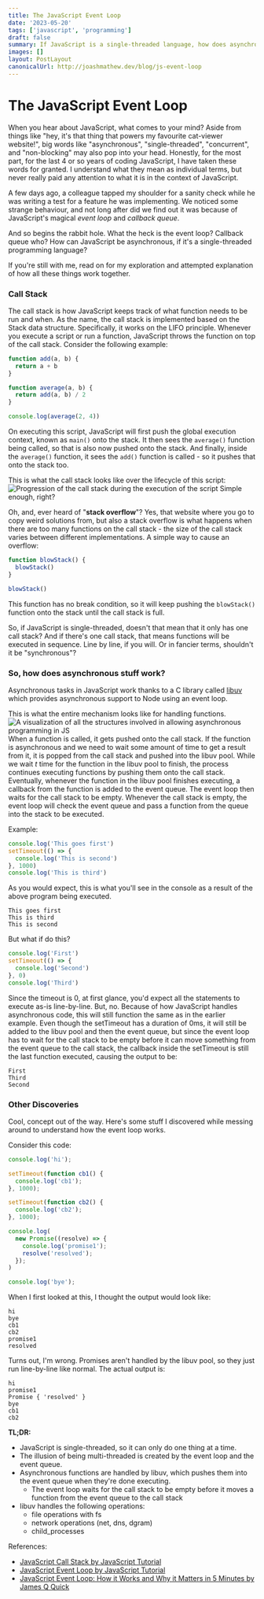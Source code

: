 ```yaml
---
title: The JavaScript Event Loop
date: '2023-05-20'
tags: ['javascript', 'programming']
draft: false
summary: If JavaScript is a single-threaded language, how does asynchronous functions work?
images: []
layout: PostLayout
canonicalUrl: http://joashmathew.dev/blog/js-event-loop
---
```


# The JavaScript Event Loop

When you hear about JavaScript, what comes to your mind? Aside from things like "hey, it's that thing that powers my favourite cat-viewer website!", big words like "asynchronous", "single-threaded", "concurrent", and "non-blocking" may also pop into your head.
Honestly, for the most part, for the last 4 or so years of coding JavaScript, I have taken these words for granted. I understand what they mean as individual terms, but never really paid any attention to what it is in the context of JavaScript.

A few days ago, a colleague tapped my shoulder for a sanity check while he was writing a test for a feature he was implementing. We noticed some strange behaviour, and not long after did we find out it was because of JavaScript's magical _event loop_ and _callback queue_.

And so begins the rabbit hole. What the heck is the event loop? Callback queue who? How can JavaScript be asynchronous, if it's a single-threaded programming language?

If you're still with me, read on for my exploration and attempted explanation of how all these things work together.

### Call Stack

The call stack is how JavaScript keeps track of what function needs to be run and when. As the name, the call stack is implemented based on the Stack data structure. Specifically, it works on the LIFO principle.
Whenever you execute a script or run a function, JavaScript throws the function on top of the call stack.
Consider the following example:

```js
function add(a, b) {
  return a + b
}

function average(a, b) {
  return add(a, b) / 2
}

console.log(average(2, 4))
```

On executing this script, JavaScript will first push the global execution context, known as `main()` onto the stack. It then sees the `average()` function being called, so that is also now pushed onto the stack. And finally, inside the `average()` function, it sees the `add()` function is called - so it pushes that onto the stack too.

This is what the call stack looks like over the lifecycle of this script:
![Progression of the call stack during the execution of the script](/static/images/blog/event_loop/call_stack.png)
Simple enough, right?

Oh, and, ever heard of "**stack overflow**"? Yes, that website where you go to copy weird solutions from, but also a stack overflow is what happens when there are too many functions on the call stack - the size of the call stack varies between different implementations.
A simple way to cause an overflow:

```js
function blowStack() {
  blowStack()
}

blowStack()
```

This function has no break condition, so it will keep pushing the `blowStack()` function onto the stack until the call stack is full.

So, if JavaScript is single-threaded, doesn't that mean that it only has one call stack? And if there's one call stack, that means functions will be executed in sequence. Line by line, if you will. Or in fancier terms, shouldn't it be "synchronous"?

### So, how does asynchronous stuff work?

Asynchronous tasks in JavaScript work thanks to a C library called [libuv](https://en.wikipedia.org/wiki/Libuv) which provides asynchronous support to Node using an event loop.

This is what the entire mechanism looks like for handling functions.
![A visualization of all the structures involved in allowing asynchronous programming in JS](/static/images/blog/event_loop/js_structures.png)
When a function is called, it gets pushed onto the call stack. If the function is asynchronous and we need to wait some amount of time to get a result from it, it is popped from the call stack and pushed into the libuv pool. While we wait _t_ time for the function in the libuv pool to finish, the process continues executing functions by pushing them onto the call stack.
Eventually, whenever the function in the libuv pool finishes executing, a callback from the function is added to the event queue. The event loop then waits for the call stack to be empty. Whenever the call stack is empty, the event loop will check the event queue and pass a function from the queue into the stack to be executed.

Example:

```js
console.log('This goes first')
setTimeout(() => {
  console.log('This is second')
}, 1000)
console.log('This is third')
```

As you would expect, this is what you'll see in the console as a result of the above program being executed.

```shell
This goes first
This is third
This is second
```

But what if do this?

```js
console.log('First')
setTimeout(() => {
  console.log('Second')
}, 0)
console.log('Third')
```

Since the timeout is 0, at first glance, you'd expect all the statements to execute as-is line-by-line. But, no. Because of how JavaScript handles asynchronous code, this will still function the same as in the earlier example. Even though the setTimeout has a duration of 0ms, it will still be added to the libuv pool and then the event queue, but since the event loop has to wait for the call stack to be empty before it can move something from the event queue to the call stack, the callback inside the setTimeout is still the last function executed, causing the output to be:

```shell
First
Third
Second
```

### Other Discoveries

Cool, concept out of the way. Here's some stuff I discovered while messing around to understand how the event loop works.

Consider this code:

```js
console.log('hi');

setTimeout(function cb1() {
  console.log('cb1');
}, 1000);

setTimeout(function cb2() {
  console.log('cb2');
}, 1000);

console.log(
  new Promise((resolve) => {
    console.log('promise1');
    resolve('resolved');
  });
)

console.log('bye');
```

When I first looked at this, I thought the output would look like:

```shell
hi
bye
cb1
cb2
promise1
resolved
```

Turns out, I'm wrong. Promises aren't handled by the libuv pool, so they just run line-by-line like normal. The actual output is:

```shell
hi
promise1
Promise { 'resolved' }
bye
cb1
cb2
```

**TL;DR:**

- JavaScript is single-threaded, so it can only do one thing at a time.
- The illusion of being multi-threaded is created by the event loop and the event queue.
- Asynchronous functions are handled by libuv, which pushes them into the event queue when they're done executing.
  - The event loop waits for the call stack to be empty before it moves a function from the event queue to the call stack
- libuv handles the following operations:
  - file operations with fs
  - network operations (net, dns, dgram)
  - child_processes

References:

- [JavaScript Call Stack by JavaScript Tutorial](https://www.javascripttutorial.net/javascript-call-stack/)
- [JavaScript Event Loop by JavaScript Tutorial](https://www.javascripttutorial.net/javascript-event-loop/)
- [JavaScript Event Loop: How it Works and Why it Matters in 5 Minutes by James Q Quick](https://www.youtube.com/watch?v=lqLSNG_79lI)
